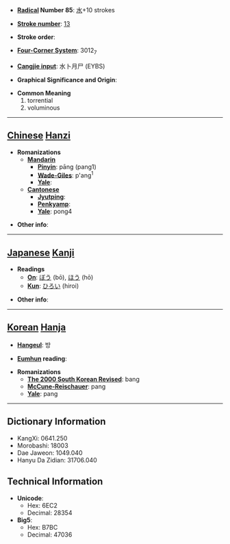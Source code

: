 * '''[[Wiktionary:Chinese radical index| Radical]] Number 85''': [[Wiktionary:Chinese radical index 水|水]]+10 strokes

* '''[[Wiktionary:Chinese total strokes index|Stroke number]]''': [[Wiktionary:Chinese total strokes index 13|13]]

* '''Stroke order''': 

* '''[[Wiktionary:Chinese four corner index|Four-Corner System]]''': 3012<sub>7</sub>

* '''[[Wiktionary:Chinese Cangjie index|Cangjie input]]''': 水卜月尸 (EYBS)

* '''Graphical Significance and Origin''': 

* '''Common Meaning'''
*#torrential
*# voluminous


----

== [[Chinese]] [[Hanzi]] ==

* '''Romanizations'''
** '''[[Mandarin]]'''
*** '''[[Pinyin]]''': pāng (pang1)
*** '''[[Wade-Giles]]''': p'ang<sup>1</sup>
*** '''[[Yale]]''': 
** '''[[Cantonese]]'''
*** '''[[Jyutping]]''':
*** '''[[Penkyamp]]''': 
*** '''[[Yale]]''': pong4

* '''Other info''': 

----

== [[Japanese]] [[Kanji]] ==

* '''Readings'''
** '''[[On]]''': [[ぼう]] (bō), [[ほう]] (hō)
** '''[[Kun]]''': [[ひろい]] (hiroi)

* '''Other info''':  

----

== [[Korean]] [[Hanja]] ==

* '''[[Hangeul]]''': 방

* '''[[Eumhun]] reading''': 

* '''Romanizations'''
** '''[[The 2000 South Korean Revised Romanization|The 2000 South Korean Revised]]''': bang
** '''[[McCune-Reischauer]]''': pang
** '''[[Yale]]''': pang

----

== Dictionary Information ==

* KangXi: 0641.250
* Morobashi: 18003
* Dae Jaweon: 1049.040
* Hanyu Da Zidian: 31706.040

== Technical Information ==

* '''Unicode''':
** Hex: 6EC2
** Decimal: 28354
* '''Big5''':
** Hex: B7BC
** Decimal: 47036